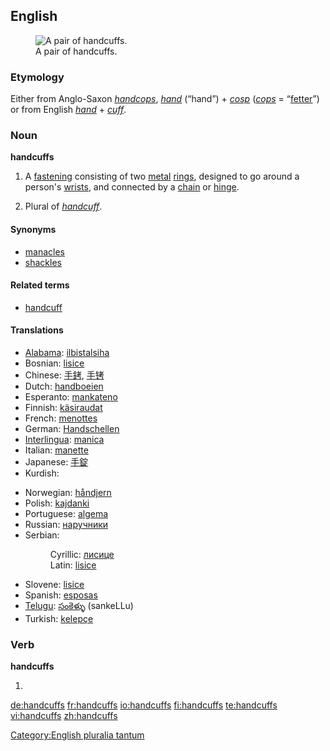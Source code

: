 ==English==
{{wikipedia}}
[[Image:Handcuffs01 2003-06-02.jpg|thumb|right|A pair of handcuffs.]]

===Etymology===
Either from Anglo-Saxon ''[[handcops]]'', ''[[hand]]'' (“hand”) + ''[[cosp]]'' (''[[cops]]'' = “[[fetter]]”) or from English ''[[hand]]'' + ''[[cuff]]''.

===Noun===
'''handcuffs'''

# {{plurale tantum}} A [[fastening]] consisting of two [[metal]] [[ring]]s, designed to go around a person's [[wrist]]s, and connected by a [[chain]] or [[hinge]].
# Plural of ''[[handcuff]]''.

====Synonyms====
* [[manacles]]
* [[shackles]]

====Related terms====
* [[handcuff]]

====Translations====
{{trans-top|metal rings for fastening wrists}}
* [[Alabama]]: [[ilbistalsiha]]
* Bosnian: [[lisice#Bosnian|lisice]] {{f|p}}
* Chinese: [[手銬]], [[手铐]]
* Dutch: [[handboeien]]
* Esperanto: [[mankateno]]
* Finnish: [[käsiraudat]] {{p}}
* French: [[menottes]] {{f|p}}
* German: [[Handschellen]] {{f|p}}
* [[Interlingua]]: [[manica]]
* Italian: [[manette]] {{f}}
* Japanese: [[手錠]]
* Kurdish: {{KUchar|[[که‌له‌پچه‌]]}}
{{trans-mid}}
* Norwegian: [[håndjern]] {{n}}
* Polish: [[kajdanki]] {{p}}
* Portuguese: [[algema]] {{m}}
* Russian: [[наручники]]
* Serbian:
*: Cyrillic: [[лисице#Serbian|лисице]] {{f}} {{p}}
*: Latin: [[lisice#Serbian|lisice]] {{f}} {{p}}
* Slovene: [[lisice]] {{f|p}}
* Spanish: [[esposas]] {{f|p}}
* [[Telugu]]: [[సంకెళ్ళు]] (sankeLLu)
* Turkish: [[kelepçe]]
{{trans-bottom}}

===Verb===
'''handcuffs'''

# {{third-person singular of|[[handcuff]]}}

[[Category:English pluralia tantum]]

[[de:handcuffs]]
[[fr:handcuffs]]
[[io:handcuffs]]
[[fi:handcuffs]]
[[te:handcuffs]]
[[vi:handcuffs]]
[[zh:handcuffs]]